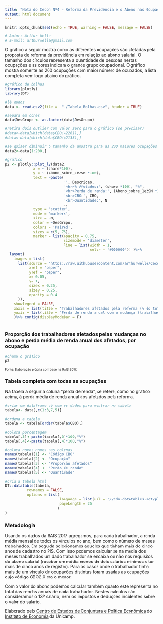---
title: "Nota do Cecon Nº4 - Reforma da Previdência e o Abono nas Ocupações"
output: html_document
---

```{r setup, include=FALSE}
knitr::opts_chunk$set(echo = TRUE, warning = FALSE, message = FALSE)

# Autor: Arthur Welle
# E-mail: arthurwelle@gmail.com
```

  O gráfico a seguir mostra como as diferentes ocupações são afetadas pela proposta de reforma da previdência em relação ao abono salarial. O tamanho dos círculos representa a quantidade de pessoas nestas ocupações e as cores indicam o grande grupo ocupacional. O gráfico mostra somente as 200 ocupações com maior número de ocupados, a lista completa vem logo abaixo do gráfico.

```{r dados, include=TRUE, message=FALSE, warning=FALSE, eval=TRUE, echo=FALSE}
#gráfico de bolhas
library(plotly)
library(DT)

#lê dados
data <- read.csv2(file =  "./Tabela_Bolhas.csv", header = TRUE)

#separa em cores
data$DesGrupo <- as.factor(data$DesGrupo)

#retira dois outlier com valor zero para o gráfico (se precisar)
#data<-data[which(data$CBO!=2261),]
#data<-data[which(data$CBO!=2133),]

#se quiser diminuir o tamanho da amostra para as 200 maiores ocupações use este
data2<-data[1:200,]

```

```{r grafico2, include=TRUE, message=FALSE, warning=FALSE, eval=TRUE, echo=FALSE}
#gráfico
p2 <- plotly::plot_ly(data2, 
             x = ~ (share*100), 
             y = ~ (Abono_sobre_1e2SM *100), 
             text = ~paste(
                           '', Descricao,
                           '<br>% Afetados:', (share *100), "%",
                           '<br>Perda de renda:', (Abono_sobre_1e2SM *100), "%",
                           '<br>CBO:', CBO,
                           '<br>Quantidade:', N
                           ), 
             type = 'scatter', 
             mode = 'markers', 
             size = ~N,
             color = ~DesGrupo, 
             colors = 'Paired',
             sizes = c(5, 75),
             marker = list(opacity = 0.75, 
                           sizemode = 'diameter',
                           line = list(width = 1,
                                       color = '#000000')) )%>%
  layout(
    images = list(
      list(source = "https://raw.githubusercontent.com/arthurwelle/Cecon/master/logo_vazio%20CECON.png",
           xref = "paper",
           yref = "paper",
           x= 0.05,
           y= 1,
           sizex = 0.25,
           sizey = 0.25,
           opacity = 0.4
      )),
    showlegend = FALSE,
    xaxis = list(title = 'Trabalhadores afetados pela reforma (% do total)'),
    yaxis = list(title = 'Perda de renda anual com a mudança (trabalhadores afetados)(%)')
    )%>% config(displayModeBar = F)
      

```

### **Proporção dos trabalhadores afetados pelas mudanças no abono e perda média de renda anual dos afetados, por ocupação**

```{r grafico2b, fig.height = 6, fig.width = 10, include=TRUE, message=FALSE, warning=FALSE, eval=TRUE, echo=FALSE}
#chama o gráfico
p2

```

<font size="-2">Fonte: Elaboração própria com base na RAIS 2017.</font> 

### **Tabela completa com todas as ocupações**

  Na tabela a seguir a coluna "perda de renda", se refere, como no gráfico acima, à perda média de renda anual dos afetados pela reforma.

```{r tabela, include=TRUE, message=FALSE, warning=FALSE, eval=TRUE, echo=FALSE}
#criar um dataframe só com os dados para mostrar na tabela
tabela<- data[,c(1:3,7,5)]

#ordena a tabela
tabela <- tabela[order(tabela$CBO),] 

#coloca porcentagem
tabela[,3]<-paste(tabela[,3]*100,"%")
tabela[,4]<-paste(tabela[,4]*100,"%")

#coloca novos nomes nas colunas
names(tabela)[1] <- "Código CBO"
names(tabela)[2] <- "Ocupação"
names(tabela)[3] <- "Proporção afetados"
names(tabela)[4] <- "Perda de renda"
names(tabela)[5] <- "Quantidade"

#cria a tabela html
DT::datatable(tabela, 
          rownames = FALSE,
          options = list(
                         language = list(url = '//cdn.datatables.net/plug-ins/1.10.11/i18n/Portuguese.json'),
                         pageLength = 25
                        )
)


```

### **Metodologia**

  Usando os dados da RAIS 2017 agregamos, para cada trabalhador, a renda média mensal de todos os vínculos no ano, bem como o número de meses trabalhados. Em seguida selecionamos aqueles que tinham mais de cinco anos de cadastro no PIS. Com isso podemos calcular se na média dos meses trabalhados um dado trabalhador se encaixa ou não nos requisitos do abono salarial (receber em média menos de dois salários mínimos e ter mais de cinco anos de registro). Para os casos onde o trabalhador tinha mais de um vínculo de ocupações distintas foram usadas as ocupações cujo código CBO2.0 era o menor. 
  
  Com o valor do abono podemos calcular também quanto este representa no total das rendas anuais de cada trabalhador. Nestes cálculos não consideramos o 13º salário, nem os impostos e deduções incidentes sobre o valor do salário.
  
  Elaborado pelo <a href="http://www.eco.unicamp.br/cecon/">Centro de Estudos de Conjuntura e Política Econômica</a> do <a href="http://www.eco.unicamp.br/">Instituto de Economia</a> da Unicamp. 




